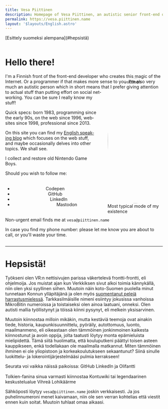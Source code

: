 ```yaml
---
title: Vesa Piittinen
description: Homepage of Vesa Piittinen, an autistic senior front-end of the front-end developer.
permalink: https://vesa.piittinen.name
layout: '$layouts/English.astro'
---
```



<p lang="fi">
	<span class={inlineFlex}>
		<Emoji as="🇫🇮" />
		<span>[Esittely suomeksi alempana](#hepsistä)</span>
	</span>
</p>

<div lang="en" style="contain: layout;">

# Hello there! <Emoji as="👋" />

<figure style="float: right; margin: 1rem; max-width: 35%; shape-outside: circle(50%); transform: translateX(1rem);">
	<img
		alt="Vesa Piittinen"
		src="/assets/naama.jpg"
		loading="lazy"
		width="400"
		height="400"
		style="border-radius: 50%; box-shadow: 0 0 0 0.5rem var(--shadow-bg); height: auto; vertical-align: middle;"
	/>
	<figcaption>Most typical mode of my existence</figcaption>
</figure>

I'm a Finnish front of the front-end developer who creates this magic of the Internet. Or&nbsp;a&nbsp;programmer if that makes more sense to
you. I'm also very much an autistic person which in short means that I prefer giving attention to actual stuff than
putting effort on social networking. You can be sure I really know my stuff!

Quick specs: born 1983, programming since the early 90s, on the web since 1996, websites since 1998, professional since 2013.

On this site you can find my [English speaking blog](/blog) which focuses on the web stuff, and maybe occasionally
delves into other topics. We shall see.

I collect and restore old Nintendo Game Boys.

<p id="follow">Should you wish to follow me:</p>

<nav aria-labelledby="follow" style="margin-block: 2rem; text-align: center;">
	<ul class={inlineFlex} role="list" style="gap: 2rem; justify-content: space-evenly;">
		<li class={inlineFlexIcon}>
			<Icon href="/icons/social/codepen.svg" title="Codepen" size={3} />
			<Link hreflang="en" href="https://codepen.io/Merri" data-before="cover">
				<span>Codepen</span>
			</Link>
		</li>
		<li class={inlineFlexIcon}>
			<Icon href="/icons/social/github.svg" title="GitHub" size={3} />
			<Link hreflang="en" href="https://github.me/Merri" data-before="cover">
				<span>GitHub</span>
			</Link>
		</li>
		<li class={inlineFlexIcon}>
			<Icon href="/icons/social/linkedin.svg" title="LinkedIn" size={3} />
			<Link hreflang="en" href="https://www.linkedin.com/in/merri" data-before="cover">
				<span>LinkedIn</span>
			</Link>
		</li>
		<li class={inlineFlexIcon}>
			<Icon href="/icons/social/mastodon.svg" title="Mastodon" size={3} />
			<Link href="https://mastodon.social/@MerriNet" rel="me" data-before="cover">
				<span>Mastodon</span>
			</Link>
		</li>
	</ul>
</nav>

Non-urgent email finds me at `vesa@piittinen.name`

In case you find my phone number: please let me know you are about to call, or you'll waste your time.

</div>

---

<div lang="fi">

# Hepsistä! <Emoji as="👋" />

Työkseni olen VR:n nettisivujen parissa väkertelevä frontti-frontti, eli ohjelmoija. Jos muistat ajan kun Verkkiksen
sivut alkoi toimia kännykällä, niin olen yksi syyllinen siihen. Muutoin näin koto-Suomen puolella minut tunnetaan Konnun
ylläpitäjänä ja olen myös [suomentanut pelejä harrastusmielessä](/suomeksi). Tarkkasilmäisille nimeni esiintyy jokusissa
vanhoissa MikroBitin numeroissa ja toistaiseksi olen ainoa laatuani, onneksi. Olen autisti mallia työllistynyt ja töissä
kiinni pysynyt, eli melkein yksisarvinen.

Muutoin kiinnostaa milloin mikäkin, mutta kestäviä teemoja ovat ainakin tiede, historia, kaupunkisuunnittelu, pyöräily,
autottomuus, luonto, maailmanmeno, eli oikeastaan olen tämmöinen jonkinmoinen kaikesta kiinnostunut ja avoin oppija,
jolta taatusti löytyy monta epämieluista mielipidettä. Tämä siitä huolimatta, että kouluputkeni päättyi toisen asteen
kauppikseen, enkä todellakaan ole maailmalla matkannut. Miten tämmöinen ihminen ei ole yliopistoon ja korkeakoulutukseen
sekaantunut? Siinä sinulle luokittelu- ja lokerointijärjestelmääsi pulmia kerrakseen!

<div class={inlineFlex}>
	<span>Seurata voi vaikka näissä paikoissa: </span>
	<span class={inlineFlex}>
		<Icon href="/icons/social/github.svg" title="GitHub" />
		<Link hreflang="en" href="https://github.me/Merri">
			<span>GitHub</span>
		</Link>
	</span>
	<span class={inlineFlex}>
		<Icon href="/icons/social/linkedin.svg" title="LinkedIn" />
		<Link hreflang="fi" href="https://fi.linkedin.com/in/merri">
			<span>LinkedIn</span>
		</Link>
	</span>
	<span> ja </span>
	<span class={inlineFlex}>
		<Icon href="/icons/social/mastodon.svg" title="Mastodon" />
		<Link hreflang="fi" href="https://olifant.fi/@merri" rel="me">
			<span>Olifantti</span>
		</Link>
	</span>
</div>

<div class={inlineFlex} style="margin-top: 1rem;">
	<span>Tolkien-fanina sinua varmasti kiinnostaa </span>
	<Link hreflang="fi" href="https://kontu.wiki">
		<span>Kontuwiki</span>
	</Link>
	<span> tai legendaarinen keskustelualue </span>
	<Link hreflang="fi" href="https://kontu.me">
		<span>Vihreä Lohikäärme</span>
	</Link>
</div>

Sähköposti löytyy `vesa@piittinen.name` joskin verkkaisesti. Ja jos puhelinnumeroni menet kaivamaan, niin ole sen verran
kohtelias että viestit ennen kuin soitat. Muutoin tuhlaat omaa aikaasi.

</div>
